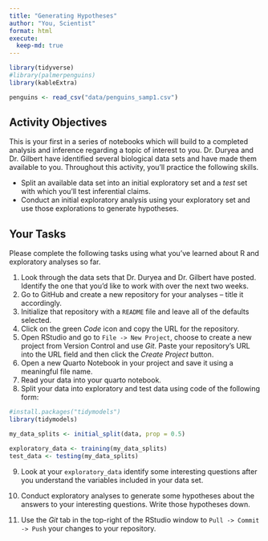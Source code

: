 ```yaml
---
title: "Generating Hypotheses"
author: "You, Scientist"
format: html
execute:
  keep-md: true
---
```


```r
library(tidyverse)
#library(palmerpenguins)
library(kableExtra)

penguins <- read_csv("data/penguins_samp1.csv")
```

## Activity Objectives

This is your first in a series of notebooks which will build to a completed analysis and inference regarding a topic of interest to you. Dr. Duryea and Dr. Gilbert have identified several biological data sets and have made them available to you. Throughout this activity, you'll practice the following skills.

+ Split an available data set into an initial exploratory set and a *test* set with which you'll test inferential claims.
+ Conduct an initial exploratory analysis using your exploratory set and use those explorations to generate hypotheses.


## Your Tasks

Please complete the following tasks using what you've learned about R and exploratory analyses so far. 

1. Look through the data sets that Dr. Duryea and Dr. Gilbert have posted. Identify the one that you'd like to work with over the next two weeks.
2. Go to GitHub and create a new repository for your analyses -- title it accordingly.
3. Initialize that repository with a `README` file and leave all of the defaults selected.
4. Click on the green *Code* icon and copy the URL for the repository.
5. Open RStudio and go to `File -> New Project`, choose to create a new project from Version Control and use *Git*. Paste your repository's URL into the URL field and then click the *Create Project* button.
6. Open a new Quarto Notebook in your project and save it using a meaningful file name.
7. Read your data into your quarto notebook.
8. Split your data into exploratory and test data using code of the following form:
```r
#install.packages("tidymodels")
library(tidymodels)

my_data_splits <- initial_split(data, prop = 0.5)

exploratory_data <- training(my_data_splits)
test_data <- testing(my_data_splits)
```

9. Look at your `exploratory_data` identify some interesting questions after you understand the variables included in your data set.

10. Conduct exploratory analyses to generate some hypotheses about the answers to your interesting questions. Write those hypotheses down.

11. Use the *Git* tab in the top-right of the RStudio window to `Pull -> Commit -> Push` your changes to your repository.


